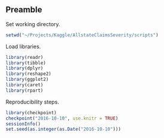 ## Preamble

Set working directory.

```r
setwd("~/Projects/Kaggle/AllstateClaimsSeverity/scripts")
```

Load libraries.

```r
library(readr)
library(tibble)
library(dplyr)
library(reshape2)
library(ggplot2)
library(caret)
library(rpart)
```

Reproducibility steps.

```r
library(checkpoint)
checkpoint("2016-10-10", use.knitr = TRUE)
sessionInfo()
set.seed(as.integer(as.Date("2016-10-10")))
```
